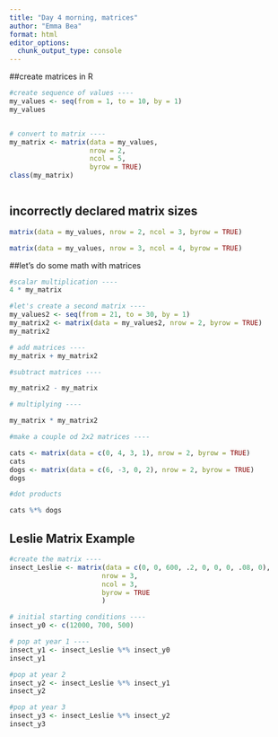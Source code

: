 ```yaml
---
title: "Day 4 morning, matrices"
author: "Emma Bea"
format: html
editor_options: 
  chunk_output_type: console
---
```


##create matrices in R

```r


#create sequence of values ----
my_values <- seq(from = 1, to = 10, by = 1)
my_values


# convert to matrix ----
my_matrix <- matrix(data = my_values, 
                    nrow = 2,
                    ncol = 5,
                    byrow = TRUE)
class(my_matrix)



```


## incorrectly declared matrix sizes
```r

matrix(data = my_values, nrow = 2, ncol = 3, byrow = TRUE)

matrix(data = my_values, nrow = 3, ncol = 4, byrow = TRUE)
```

##let's do some math with matrices

```r
#scalar multiplication ----
4 * my_matrix

#let's create a second matrix ----
my_values2 <- seq(from = 21, to = 30, by = 1)
my_matrix2 <- matrix(data = my_values2, nrow = 2, byrow = TRUE)
my_matrix2

# add matrices ----
my_matrix + my_matrix2

#subtract matrices ----

my_matrix2 - my_matrix

# multiplying ----

my_matrix * my_matrix2


```


```r
#make a couple od 2x2 matrices ----

cats <- matrix(data = c(0, 4, 3, 1), nrow = 2, byrow = TRUE)
cats
dogs <- matrix(data = c(6, -3, 0, 2), nrow = 2, byrow = TRUE)
dogs

#dot products

cats %*% dogs

```


## Leslie Matrix Example

```r

#create the matrix ----
insect_Leslie <- matrix(data = c(0, 0, 600, .2, 0, 0, 0, .08, 0), 
                       nrow = 3,
                       ncol = 3,
                       byrow = TRUE
                       )

# initial starting conditions ----
insect_y0 <- c(12000, 700, 500)

# pop at year 1 ----
insect_y1 <- insect_Leslie %*% insect_y0
insect_y1

#pop at year 2
insect_y2 <- insect_Leslie %*% insect_y1
insect_y2

#pop at year 3
insect_y3 <- insect_Leslie %*% insect_y2
insect_y3
```

